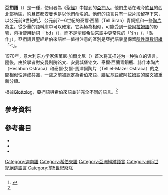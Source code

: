 {{Infobox language
|name=亞捫語
|region=以前在[[约旦|约旦]]西北部使用
|extinct=西元前5世紀
|familycolor=Afro-Asiatic
|fam2=[[閃米特語族|閃米特語族]]
|fam3=[[中閃米特語支|中閃米特語支]]
|fam4={{tsl|en|Northwest Semitic languages|西北閃米特語支}}
|fam5={{tsl|en|Canaanite languages|迦南語}}
|iso3=none
|linglist=qgg
|glotto=spurious
|glotto2=ammo1234
|glottorefname2=Ammonite
}}

'''亞捫語'''（{{lang-en|Ammonite language}}）是一種{{tsl|en|Canaanite languages|迦南語}}，使用者為《[[聖經|聖經]]》中提到的[[亞捫人|亞捫人]]。他們生活在現今[[約旦|約旦]]的西北部地區，約旦首都[[安曼|安曼]]也是以他們命名的。他們的語言只有一些片段留存下來，以公元前9世紀的{{tsl|en|Amman Citadel Inscription|安曼城堡銘文}}<ref>{{Cite web |url=http://www.kchanson.com/ANCDOCS/westsem/citadel.html |title=Amman Citadel Inscription |author=K. C. Hanson |accessdate=2020-08-10 |archive-date=2018-10-05 |archive-url=https://web.archive.org/web/20181005104210/http://www.kchanson.com/ANCDOCS/westsem/citadel.html |dead-url=no }}</ref>、公元前7－6世紀的泰爾·西蘭（Tell Siran）青銅瓶和一些[[陶片|陶片]]為主。從少量的語料庫中可以確定，它與{{tsl|en|Biblical Hebrew|聖經希伯來語}}極為相似，可能受到一些[[阿拉姆語|阿拉姆語]]的影響，包括使用動詞「'bd」（{{rtl-lang|he|עבד}}），而不是聖經希伯來語中更常見的「'śh」（{{rtl-lang|he|עשה}}，「製作」）。亞捫語與聖經希伯來語唯一值得注意的區別是亞捫語零星保留[[性_(語法)|陰性]][[數_(語法)|單數]][[詞綴|詞綴]]「-t」。{{sfn|Ahituv|1995}}

1970年，意大利东方学家焦萬尼·加爾比尼（{{lang|it|Giovanni Garbini}}）首次将其描述为一种独立的语言{{sfn|Ahituv|1995}}。隨後，由於學者對安曼剧院铭文、安曼城堡铭文、泰爾·西蘭青銅瓶、赫什本陶片（Heshbon Ostraca）和泰爾·艾爾-馬澤爾陶片（Tell el-Mazer Ostraca）的之間相似性達成共識，一些之前被認定為希伯來語、[[腓尼基語|腓尼基語]]或阿拉姆語的銘文被重新分類{{sfn|Aufrecht|1989|ps=:"The discovery of the Amman Theatre Inscription, Amman Citadel Inscription, Tell Siren Bottle, Heshbon Ostraca, and Tell el-Mazer Ostraca has opened a new chapter in the study of ancient Northwest Semitic inscriptions: the recognition and analysis of the language and script of ancient Ammon. These new discoveries, in turn, have prompted a reclassification of a number of epigraphic materials previously identified as Hebrew, Phoenician, or Aramaic."}}。

根據[[Glottolog|Glottolog]]，亞捫語與希伯來語並非完全不同的語言。<ref name="Glottolog2" />

==參考資料==
{{reflist}}

==參考書目==
* {{cite book | last = Cohen | first = D (ed) | year = 1988 | title = Les langues dans le monde ancien et moderne, part 3 | chapter = Les Langues Chamito-semitiques | publisher = [[法國國家科學研究中心|CNRS]] | location = Paris}}
* {{cite book | last = Aufrecht | first = WE | title = A Corpus of Ammonite Inscriptions | isbn = 0-88946-089-2 | location =  Lewiston | publisher = E. Mellen Press | year = 1989|ref=harv}}
* {{cite journal|title=Reviewed Works: A Corpus of Ammonite Inscriptions by Walter E. Aufrecht; Ancient Hebrew Inscriptions, Corpus and Concordance by G.I. Davies|url=https://archive.org/details/sim_israel-exploration-journal_1995_45_1/page/73|first=Shmuel|last=Ahituv|journal=Israel Exploration Journal|volume=45|issue=1|date=1995|pages=73-75|publisher=Israel Exploration Society|jstor=27926371|ref=harv}}
<!--{{Semitic-lang-stub}}-->
{{Authority control}}
[[Category:迦南語|Category:迦南語]]
[[Category:希伯來語|Category:希伯來語]]
[[Category:亞洲絕跡語言|Category:亞洲絕跡語言]]
[[Category:前5世紀絕跡語言|Category:前5世紀絕跡語言]]
[[Category:前5世紀廢除|Category:前5世紀廢除]]
<!--[[Category:Spurious_languages|Category:Spurious languages]]-->